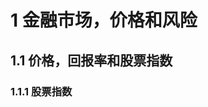 1 金融市场，价格和风险
========================================================
1.1 价格，回报率和股票指数
--------------------------------------
### 1.1.1 股票指数


